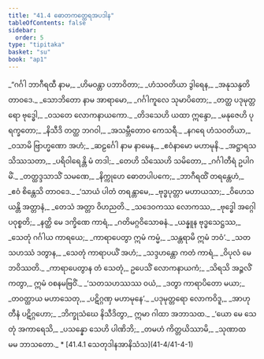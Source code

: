 ```yaml
---
title: "41.4 ဓောတကတ္ထေရအပဒါန"
tableOfContents: false
sidebar:
  order: 5
type: "tipitaka"
basket: "su"
book: "ap1"
---
```



<DynamicBreadcrumb />

<Division number="72" book="ap1">

<Paragraph number="4924" type="verses" book="ap1">
_“ဂင်္ဂါ ဘာဂီရထီ နာမ,_  
_ဟိမဝန္တာ ပဘာဝိတာ;_  
_ဟံသဝတိယာ ဒွါရေန,_  
_အနုသန္ဒတိ တာဝဒေ._  



</Paragraph>

</Division>
<Division number="73" book="ap1">

<Paragraph number="4925" type="verses" book="ap1">
_သောဘိတော နာမ အာရာမော,_  
_ဂင်္ဂါကူလေ သုမာပိတော;_  
_တတ္ထ ပဒုမုတ္တရော ဗုဒ္ဓေါ,_  
_ဝသတေ လောကနာယကော._  



</Paragraph>

</Division>
<Division number="74" book="ap1">

<Paragraph number="4926" type="verses" book="ap1">
_တိဒသေဟိ ယထာ ဣန္ဒော,_  
_မနုဇေဟိ ပုရက္ခတော;_  
_နိသီဒိ တတ္ထ ဘဂဝါ,_  
_အသမ္ဘီတောဝ ကေသရီ._  



</Paragraph>

</Division>
<Division number="75" book="ap1">

<Paragraph number="4927" type="verses" book="ap1">
_နဂရေ ဟံသဝတိယာ,_  
_ဝသာမိ ဗြာဟ္မဏော အဟံ;_  
_ဆဠင်္ဂေါ နာမ နာမေန,_  
_ဧဝံနာမော မဟာမုနိ._  



</Paragraph>

</Division>
<Division number="76" book="ap1">

<Paragraph number="4928" type="verses" book="ap1">
_အဋ္ဌာရသ သိဿသတာ,_  
_ပရိဝါရေန္တိ မံ တဒါ;_  
_တေဟိ သိဿေဟိ သမိတော,_  
_ဂင်္ဂါတီရံ ဥပါဂမိံ._  



</Paragraph>

</Division>
<Division number="77" book="ap1">

<Paragraph number="4929" type="verses" book="ap1">
_တတ္ထဒ္ဒသာသိံ သမဏေ,_  
_နိက္ကုဟေ ဓောတပါပကေ;_  
_ဘာဂီရထိံ တရန္တေဟံ,_  
_ဧဝံ စိန္တေသိ တာဝဒေ._  



</Paragraph>

</Division>
<Division number="78" book="ap1">

<Paragraph number="4930" type="verses" book="ap1">
_‘သာယံ ပါတံ တရန္တာမေ,_  
_ဗုဒ္ဓပုတ္တာ မဟာယသာ;_  
_ဝိဟေသယန္တိ အတ္တာနံ,_  
_တေသံ အတ္တာ ဝိဟညတိ._  



</Paragraph>

</Division>
<Division number="79" book="ap1">

<Paragraph number="4931" type="verses" book="ap1">
_သဒေဝကဿ လောကဿ,_  
_ဗုဒ္ဓေါ အဂ္ဂေါ ပဝုစ္စတိ;_  
_နတ္ထိ မေ ဒက္ခိဏေ ကာရံ,_  
_ဂတိမဂ္ဂဝိသောဓနံ._  



</Paragraph>

</Division>
<Division number="80" book="ap1">

<Paragraph number="4932" type="verses" book="ap1">
_ယန္နူန ဗုဒ္ဓသေဋ္ဌဿ,_  
_သေတုံ ဂင်္ဂါယ ကာရယေ;_  
_ကာရာပေတွာ ဣမံ ကမ္မံ,_  
_သန္တရာမိ ဣမံ ဘဝံ’._  



</Paragraph>

</Division>
<Division number="81" book="ap1">

<Paragraph number="4933" type="verses" book="ap1">
_သတသဟဿံ ဒတွာန,_  
_သေတုံ ကာရာပယိံ အဟံ;_  
_သဒ္ဒဟန္တော ကတံ ကာရံ,_  
_ဝိပုလံ မေ ဘဝိဿတိ._  



</Paragraph>

</Division>
<Division number="82" book="ap1">

<Paragraph number="4934" book="ap1">
_ကာရာပေတွာန တံ သေတုံ,_  
ဥပေသိံ လောကနာယကံ;_  
_သိရသိ အဉ္ဇလိံ ကတွာ,_  
ဣမံ ဝစနမဗြဝိံ._  



</Paragraph>

</Division>
<Division number="83" book="ap1">

<Paragraph number="4935" type="verses" book="ap1">
_‘သတသဟဿဿ ဝယံ,_  
_ဒတွာ ကာရာပိတော မယာ;_  
_တဝတ္ထာယ မဟာသေတု,_  
_ပဋိဂ္ဂဏှ မဟာမုနေ’._  



</Paragraph>

</Division>
<Division number="84" book="ap1">

<Paragraph number="4936" type="verses" book="ap1">
_ပဒုမုတ္တရော လောကဝိဒူ,_  
_အာဟုတီနံ ပဋိဂ္ဂဟော;_  
_ဘိက္ခုသံဃေ နိသီဒိတွာ,_  
ဣမာ ဂါထာ အဘာသထ._  



</Paragraph>

</Division>
<Division number="85" book="ap1">

<Paragraph number="4937" type="verses" book="ap1">
_‘ယော မေ သေတုံ အကာရေသိ,_  
_ပသန္နော သေဟိ ပါဏိဘိ;_  
_တမဟံ ကိတ္တယိဿာမိ,_  
_သုဏာထ မမ ဘာသတော._  


</Paragraph>
</Division>

<TableOfContents book="ap1" section="41.4">
* [41.4.1 သေတုဒါနအာနိသံသ](41-4/41-4-1)
</TableOfContents>